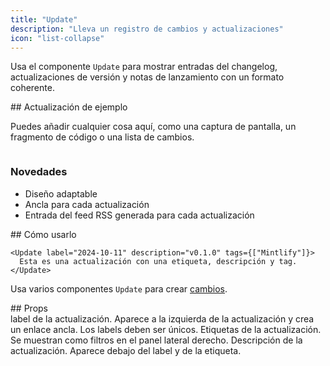 ```yaml
---
title: "Update"
description: "Lleva un registro de cambios y actualizaciones"
icon: "list-collapse"
---
```


Usa el componente `Update` para mostrar entradas del changelog, actualizaciones de versión y notas de lanzamiento con un formato coherente.

<Update label="Ejemplo" description="v0.1.1">
  ## Actualización de ejemplo

  Puedes añadir cualquier cosa aquí, como una captura de pantalla, un fragmento de código o una lista de cambios.

  <Frame>
    <img className="block" src="https://mintlify-assets.b-cdn.net/hero-light.png" alt="" />
  </Frame>

  ### Novedades

  * Diseño adaptable
  * Ancla para cada actualización
  * Entrada del feed RSS generada para cada actualización
</Update>

<div id="how-to-use">
  ## Cómo usarlo
</div>

```mdx Update example
<Update label="2024-10-11" description="v0.1.0" tags={["Mintlify"]}>
  Esta es una actualización con una etiqueta, descripción y tag.
</Update>
```

Usa varios componentes `Update` para crear [cambios](/es/guides/changelogs).

<div id="props">
  ## Props
</div>

<ResponseField name="label" type="string" required>
  label de la actualización. Aparece a la izquierda de la actualización y crea un enlace ancla. Los labels deben ser únicos.
</ResponseField>

<ResponseField name="tags" type="string[]">
  Etiquetas de la actualización. Se muestran como filtros en el panel lateral derecho.
</ResponseField>

<ResponseField name="description" type="string">
  Descripción de la actualización. Aparece debajo del label y de la etiqueta.
</ResponseField>
